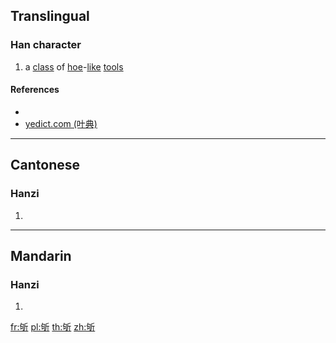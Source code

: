 {{character info/new}}
==Translingual==

===Han character===
{{Han char|rn=69|rad=斤|as=05|sn=9|four=22621|canj=PRHML|ids=⿰句斤}}

# a [[class]] of [[hoe]]-[[like]] [[tool]]s

====References====
* {{Han ref|kx=0479.140|dkj=13547|dj=0838.110|hdz=32024.050|uh=65AA|ud=26026|bh=CEE9|bd=52969}}
* [http://yedict.com/htm/65/65AA.htm yedict.com (叶典)]

----

==Cantonese==

===Hanzi===
{{yue-hanzi|jyut=[[keoi4]]|y=keui4}}

# {{defn|lang=yue|sort=斤05}}

----

==Mandarin==

===Hanzi===
{{cmn-hanzi|pin=[[qú]] ([[qu2]])|wg=ch'ü<sup>2</sup>}}

# {{defn|lang=cmn|sort=斤05}}

[[fr:斪]]
[[pl:斪]]
[[th:斪]]
[[zh:斪]]